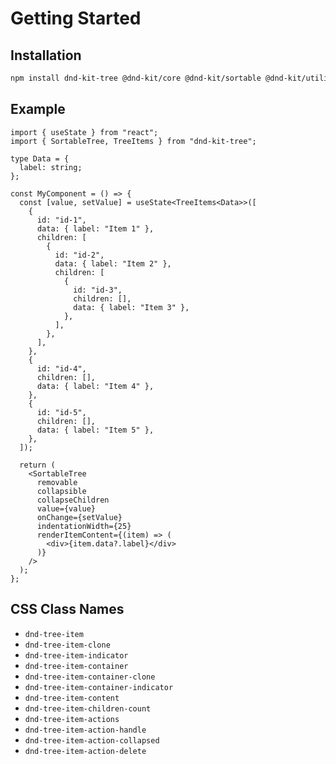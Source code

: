
<Meta title="Getting Started" />

# Getting Started

## Installation

```sh
npm install dnd-kit-tree @dnd-kit/core @dnd-kit/sortable @dnd-kit/utilities
```

## Example

```tsx
import { useState } from "react";
import { SortableTree, TreeItems } from "dnd-kit-tree";

type Data = {
  label: string;
};

const MyComponent = () => {
  const [value, setValue] = useState<TreeItems<Data>>([
    {
      id: "id-1",
      data: { label: "Item 1" },
      children: [
        {
          id: "id-2",
          data: { label: "Item 2" },
          children: [
            {
              id: "id-3",
              children: [],
              data: { label: "Item 3" },
            },
          ],
        },
      ],
    },
    {
      id: "id-4",
      children: [],
      data: { label: "Item 4" },
    },
    {
      id: "id-5",
      children: [],
      data: { label: "Item 5" },
    },
  ]);

  return (
    <SortableTree
      removable
      collapsible
      collapseChildren
      value={value}
      onChange={setValue}
      indentationWidth={25}
      renderItemContent={(item) => (
        <div>{item.data?.label}</div>
      )}
    />
  );
};
```

## CSS Class Names

- `dnd-tree-item`
- `dnd-tree-item-clone`
- `dnd-tree-item-indicator`
- `dnd-tree-item-container`
- `dnd-tree-item-container-clone`
- `dnd-tree-item-container-indicator`
- `dnd-tree-item-content`
- `dnd-tree-item-children-count`
- `dnd-tree-item-actions`
- `dnd-tree-item-action-handle`
- `dnd-tree-item-action-collapsed`
- `dnd-tree-item-action-delete`
